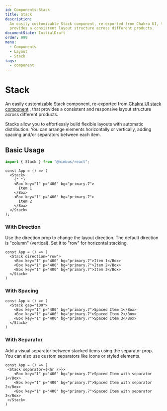 ```yaml
---
id: Components-Stack
title: Stack
description:
  An easily customizable Stack component, re-exported from Chakra UI, that
  provides a consistent layout structure across different products.
documentState: InitialDraft
order: 999
menu:
  - Components
  - Layout
  - Stack
tags:
  - component
---
```


# Stack

An easily customizable Stack component, re-exported from
[Chakra UI stack component](https://www.chakra-ui.com/docs/components/stack) ,
that provides a consistent and responsive layout structure across different products.

Stacks allow you to effortlessly build flexible layouts with automatic
distribution. You can arrange elements horizontally or vertically, adding
spacing and/or separators between each item.

## Basic Usage

```jsx
import { Stack } from "@nimbus/react";
```

```jsx-live
const App = () => (
  <Stack>
    {" "}
    <Box key="1" p="400" bg="primary.7">
      Item 1
    </Box>
    <Box key="1" p="400" bg="primary.7">
      Item 2
    </Box>
  </Stack>
);
```

### With Direction

Use the direction prop to change the layout direction. The default direction is
"column" (vertical). Set it to "row" for horizontal stacking.

```jsx-live
const App = () => (
  <Stack direction="row">
    <Box key="1" p="400" bg="primary.7">Item 1</Box>
    <Box key="1" p="400" bg="primary.7">Item 2</Box>
    <Box key="1" p="400" bg="primary.7">Item 3</Box>
  </Stack>
)
```

### With Spacing

```jsx-live
const App = () => (
  <Stack gap="100">
    <Box key="1" p="400" bg="primary.7">Spaced Item 1</Box>
    <Box key="1" p="400" bg="primary.7">Spaced Item 2</Box>
    <Box key="1" p="400" bg="primary.7">Spaced Item 3</Box>
  </Stack>
)
```

### With Separator

Add a visual separator between stacked items using the separator prop. You can
also use custom separators like icons or styled elements.

```jsx-live
const App = () => (
 <Stack separator={<hr />}>
    <Box key="1" p="400" bg="primary.7">Spaced Item with separator 1</Box>
    <Box key="1" p="400" bg="primary.7">Spaced Item with separator 2</Box>
    <Box key="1" p="400" bg="primary.7">Spaced Item with separator 3</Box>
 </Stack>
)
```
